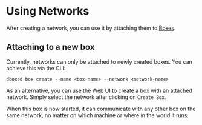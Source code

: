 # Using Networks

After creating a network, you can use it by attaching them to [Boxes](/docs/boxes).

## Attaching to a new box

Currently, networks can only be attached to newly created boxes. You can achieve this via the CLI:

```shell
dboxed box create --name <box-name> --network <network-name>
```

As an alternative, you can use the Web UI to create a box with an attached network. Simply select the network after
clicking on `Create Box`.

When this box is now started, it can communicate with any other box on the same network, no matter on which machine
or where in the world it runs.
